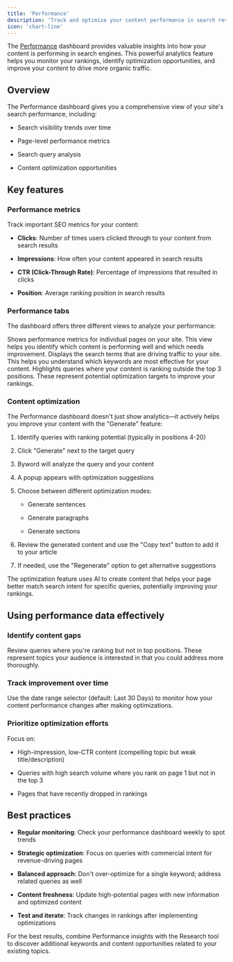 ```yaml
---
title: 'Performance'
description: 'Track and optimize your content performance in search results'
icon: 'chart-line'
---
```


The [Performance](https://byword.ai/performance) dashboard provides valuable insights into how your content is performing in search engines. This powerful analytics feature helps you monitor your rankings, identify optimization opportunities, and improve your content to drive more organic traffic.

## Overview

The Performance dashboard gives you a comprehensive view of your site's search performance, including:

* Search visibility trends over time

* Page-level performance metrics

* Search query analysis

* Content optimization opportunities

## Key features

### Performance metrics

Track important SEO metrics for your content:

* **Clicks**: Number of times users clicked through to your content from search results

* **Impressions**: How often your content appeared in search results

* **CTR (Click-Through Rate)**: Percentage of impressions that resulted in clicks

* **Position**: Average ranking position in search results

### Performance tabs

The dashboard offers three different views to analyze your performance:

<Tabs>
  <Tab title="Pages">
    Shows performance metrics for individual pages on your site. This view helps you identify which content is performing well and which needs improvement.
  </Tab>

  <Tab title="Queries">
    Displays the search terms that are driving traffic to your site. This helps you understand which keywords are most effective for your content.
  </Tab>

  <Tab title="Opportunities">
    Highlights queries where your content is ranking outside the top 3 positions. These represent potential optimization targets to improve your rankings.
  </Tab>
</Tabs>

### Content optimization

The Performance dashboard doesn't just show analytics—it actively helps you improve your content with the "Generate" feature:

1. Identify queries with ranking potential (typically in positions 4-20)

2. Click "Generate" next to the target query

3. Byword will analyze the query and your content

4. A popup appears with optimization suggestions

5. Choose between different optimization modes:

   * Generate sentences

   * Generate paragraphs

   * Generate sections

6. Review the generated content and use the "Copy text" button to add it to your article

7. If needed, use the "Regenerate" option to get alternative suggestions

<Info>
  The optimization feature uses AI to create content that helps your page better match search intent for specific queries, potentially improving your rankings.
</Info>

## Using performance data effectively

### Identify content gaps

Review queries where you're ranking but not in top positions. These represent topics your audience is interested in that you could address more thoroughly.

### Track improvement over time

Use the date range selector (default: Last 30 Days) to monitor how your content performance changes after making optimizations.

### Prioritize optimization efforts

Focus on:

* High-impression, low-CTR content (compelling topic but weak title/description)

* Queries with high search volume where you rank on page 1 but not in the top 3

* Pages that have recently dropped in rankings

## Best practices

* **Regular monitoring**: Check your performance dashboard weekly to spot trends

* **Strategic optimization**: Focus on queries with commercial intent for revenue-driving pages

* **Balanced approach**: Don't over-optimize for a single keyword; address related queries as well

* **Content freshness**: Update high-potential pages with new information and optimized content

* **Test and iterate**: Track changes in rankings after implementing optimizations

<Tip>
  For the best results, combine Performance insights with the Research tool to discover additional keywords and content opportunities related to your existing topics.
</Tip>